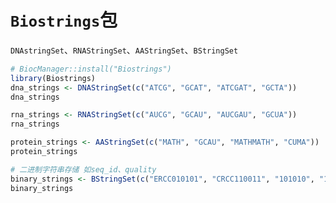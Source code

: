 # `Biostrings`包

`DNAstringSet`、`RNAStringSet`、`AAStringSet`、`BStringSet`

```r
# BiocManager::install("Biostrings") 
library(Biostrings) 
dna_strings <- DNAStringSet(c("ATCG", "GCAT", "ATCGAT", "GCTA")) 
dna_strings

rna_strings <- RNAStringSet(c("AUCG", "GCAU", "AUCGAU", "GCUA"))
rna_strings
```

```r

protein_strings <- AAStringSet(c("MATH", "GCAU", "MATHMATH", "CUMA"))
protein_strings

```

```r
# 二进制字符串存储 如seq_id、quality
binary_strings <- BStringSet(c("ERCC010101", "CRCC110011", "101010", "111000"))
binary_strings
```
